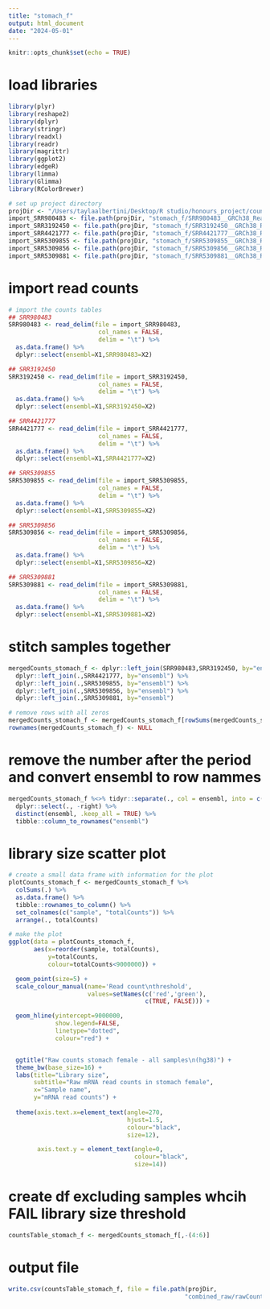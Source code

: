 ```yaml
---
title: "stomach_f"
output: html_document
date: "2024-05-01"
---
```


```r
knitr::opts_chunk$set(echo = TRUE)
```

# load libraries
```r
library(plyr)
library(reshape2)
library(dplyr)
library(stringr)
library(readxl)
library(readr)
library(magrittr)
library(ggplot2)
library(edgeR)
library(limma)
library(Glimma)
library(RColorBrewer)

# set up project directory 
projDir <- "/Users/taylaalbertini/Desktop/R studio/honours_project/count_preprocessing/rawData"
import_SRR980483 <- file.path(projDir, "stomach_f/SRR980483__GRCh38_ReadsPerGene_counts.tab")
import_SRR3192450 <- file.path(projDir, "stomach_f/SRR3192450__GRCh38_ReadsPerGene_counts.tab")
import_SRR4421777 <- file.path(projDir, "stomach_f/SRR4421777__GRCh38_ReadsPerGene_counts.tab")
import_SRR5309855 <- file.path(projDir, "stomach_f/SRR5309855__GRCh38_ReadsPerGene_counts.tab")
import_SRR5309856 <- file.path(projDir, "stomach_f/SRR5309856__GRCh38_ReadsPerGene_counts.tab")
import_SRR5309881 <- file.path(projDir, "stomach_f/SRR5309881__GRCh38_ReadsPerGene_counts.tab")
```

# import read counts
```r
# import the counts tables
## SRR980483
SRR980483 <- read_delim(file = import_SRR980483,
                         col_names = FALSE,
                         delim = "\t") %>%
  as.data.frame() %>%
  dplyr::select(ensembl=X1,SRR980483=X2)

## SRR3192450
SRR3192450 <- read_delim(file = import_SRR3192450,
                         col_names = FALSE,
                         delim = "\t") %>%
  as.data.frame() %>%
  dplyr::select(ensembl=X1,SRR3192450=X2)

## SRR4421777
SRR4421777 <- read_delim(file = import_SRR4421777,
                         col_names = FALSE,
                         delim = "\t") %>%
  as.data.frame() %>%
  dplyr::select(ensembl=X1,SRR4421777=X2)

## SRR5309855
SRR5309855 <- read_delim(file = import_SRR5309855,
                         col_names = FALSE,
                         delim = "\t") %>%
  as.data.frame() %>%
  dplyr::select(ensembl=X1,SRR5309855=X2)

## SRR5309856
SRR5309856 <- read_delim(file = import_SRR5309856,
                         col_names = FALSE,
                         delim = "\t") %>%
  as.data.frame() %>%
  dplyr::select(ensembl=X1,SRR5309856=X2)

## SRR5309881
SRR5309881 <- read_delim(file = import_SRR5309881,
                         col_names = FALSE,
                         delim = "\t") %>%
  as.data.frame() %>%
  dplyr::select(ensembl=X1,SRR5309881=X2)
```

# stitch samples together
```r
mergedCounts_stomach_f <- dplyr::left_join(SRR980483,SRR3192450, by="ensembl") %>%
  dplyr::left_join(.,SRR4421777, by="ensembl") %>%
  dplyr::left_join(.,SRR5309855, by="ensembl") %>%
  dplyr::left_join(.,SRR5309856, by="ensembl") %>%
  dplyr::left_join(.,SRR5309881, by="ensembl") 

# remove rows with all zeros
mergedCounts_stomach_f <- mergedCounts_stomach_f[rowSums(mergedCounts_stomach_f[,-1])>0,]
rownames(mergedCounts_stomach_f) <- NULL
```

# remove the number after the period and convert ensembl to row nammes
```r
mergedCounts_stomach_f %<>% tidyr::separate(., col = ensembl, into = c("ensembl", "right")) %>%
  dplyr::select(., -right) %>%
  distinct(ensembl, .keep_all = TRUE) %>%
  tibble::column_to_rownames("ensembl")
```

# library size scatter plot
```r
# create a small data frame with information for the plot
plotCounts_stomach_f <- mergedCounts_stomach_f %>%
  colSums(.) %>%
  as.data.frame() %>%
  tibble::rownames_to_column() %>%
  set_colnames(c("sample", "totalCounts")) %>%
  arrange(., totalCounts)

# make the plot
ggplot(data = plotCounts_stomach_f,
       aes(x=reorder(sample, totalCounts),
           y=totalCounts,
           colour=totalCounts<9000000)) +

  geom_point(size=5) +
  scale_colour_manual(name='Read count\nthreshold',
                      values=setNames(c('red','green'),
                                      c(TRUE, FALSE))) +

  geom_hline(yintercept=9000000,
             show.legend=FALSE,
             linetype="dotted",
             colour="red") +


  ggtitle("Raw counts stomach female - all samples\n(hg38)") +
  theme_bw(base_size=16) +
  labs(title="Library size",
       subtitle="Raw mRNA read counts in stomach female",
       x="Sample name",
       y="mRNA read counts") +
  
  theme(axis.text.x=element_text(angle=270,
                                 hjust=1.5,
                                 colour="black",
                                 size=12),

        axis.text.y = element_text(angle=0,
                                   colour="black",
                                   size=14))
```
# create df excluding samples whcih FAIL library size threshold
```r
countsTable_stomach_f <- mergedCounts_stomach_f[,-(4:6)]
```

# output file
```r
write.csv(countsTable_stomach_f, file = file.path(projDir,
                                                 "combined_raw/rawCounts_stomach_f.csv"))
```
